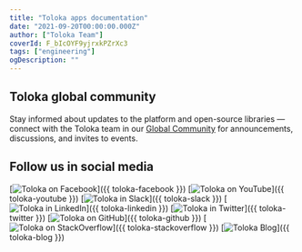 ```yaml
---
title: "Toloka apps documentation"
date: "2021-09-20T00:00:00.000Z"
author: ["Toloka Team"]
coverId: F_bIcOYF9yjrxkPZrXc3
tags: ["engineering"]
ogDescription: ""
---
```



<MainPage/>

## Toloka global community

Stay informed about updates to the platform and open-source libraries — connect with the Toloka team in our [Global Community](https://join.slack.com/t/tolokacommunity/shared_invite/zt-sxr745fr-dvfZffzvQTwNXOE0gEqysg) for announcements, discussions, and invites to events.

## Follow us in social media

[![Toloka on Facebook](../../_images/SocialNetwork/facebook.svg)]({{ toloka-facebook }}) [![Toloka on YouTube](../../_images/SocialNetwork/youtube.svg)]({{ toloka-youtube }}) [![Toloka in Slack](../../_images/SocialNetwork/slack.svg)]({{ toloka-slack }}) [![Toloka in LinkedIn](../../_images/SocialNetwork/linkedin.svg)]({{ toloka-linkedin }}) [![Toloka in Twitter](../../_images/SocialNetwork/twitter.svg)]({{ toloka-twitter }}) [![Toloka on GitHub](../../_images/SocialNetwork/github.svg)]({{ toloka-github }}) [![Toloka on StackOverflow](../../_images/SocialNetwork/StackOverflow.svg)]({{ toloka-stackoverflow }}) [![Toloka Blog](../../_images/SocialNetwork/blog.svg)]({{ toloka-blog }})
